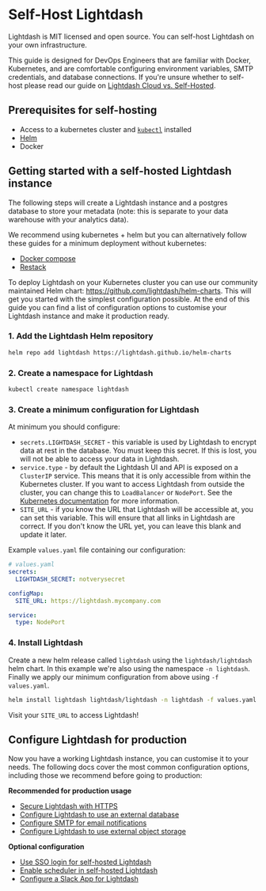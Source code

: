 # Self-Host Lightdash

Lightdash is MIT licensed and open source. You can self-host Lightdash on your own infrastructure.

This guide is designed for DevOps Engineers that are familiar with Docker, Kubernetes, and are comfortable 
configuring environment variables, SMTP credentials, and database connections.
If you're unsure whether to self-host please read our guide on [Lightdash Cloud vs. Self-Hosted](./lightdash-cloud-vs-self-hosted.mdx).

## Prerequisites for self-hosting

 - Access to a kubernetes cluster and [`kubectl`](https://kubernetes.io/docs/tasks/tools/) installed
 - [Helm](https://helm.sh/docs/intro/quickstart/)
 - Docker

## Getting started with a self-hosted Lightdash instance

The following steps will create a Lightdash instance and a postgres database to store your metadata (note: this is
separate to your data warehouse with your analytics data).

We recommend using kubernetes + helm but you can alternatively follow these guides for a minimum deployment without 
kubernetes:
 - [Docker compose](./self-host-lightdash-docker-compose.mdx)
 - [Restack](./self-host-lightdash-restack.mdx)

To deploy Lightdash on your Kubernetes cluster you can use our community maintained Helm chart: https://github.com/lightdash/helm-charts. 
This will get you started with the simplest configuration possible. At the end of this 
guide you can find a list of configuration options to customise your Lightdash instance and make it production ready.

### 1. Add the Lightdash Helm repository

```bash
helm repo add lightdash https://lightdash.github.io/helm-charts
```

### 2. Create a namespace for Lightdash

```bash
kubectl create namespace lightdash
```

### 3. Create a minimum configuration for Lightdash

At minimum you should configure:

 - `secrets.LIGHTDASH_SECRET` - this variable is used by Lightdash to encrypt data at rest in the database. You must 
   keep this secret. If this is lost, you will not be able to access your data in Lightdash.
 - `service.type` - by default the Lightdash UI and API is exposed on a `ClusterIP` service. This means that it is 
   only accessible from within the Kubernetes cluster. If you want to access Lightdash from outside the cluster, 
   you can change this to `LoadBalancer` or `NodePort`. See the [Kubernetes documentation](https://kubernetes.io/docs/concepts/services-networking/service/#publishing-services-service-types) for more information.
 - `SITE_URL` - if you know the URL that Lightdash will be accessible at, you can set this variable. This will 
   ensure that all links in Lightdash are correct. If you don't know the URL yet, you can leave this blank and 
   update it later.

Example `values.yaml` file containing our configuration:

```yaml
# values.yaml
secrets:
  LIGHTDASH_SECRET: notverysecret

configMap:
  SITE_URL: https://lightdash.mycompany.com

service:
  type: NodePort
```

### 4. Install Lightdash

Create a new helm release called `lightdash` using the `lightdash/lightdash` helm chart. In this example we're also 
using the namespace `-n lightdash`. Finally we apply our minimum configuration from above using `-f values.yaml`.

```bash
helm install lightdash lightdash/lightdash -n lightdash -f values.yaml
```

Visit your `SITE_URL` to access Lightdash!

## Configure Lightdash for production

Now you have a working Lightdash instance, you can customise it to your needs. The following docs cover the most 
common configuration options, including those we recommend before going to production:

**Recommended for production usage**
- [Secure Lightdash with HTTPS](./secure-lightdash-with-https.mdx)
- [Configure Lightdash to use an external database](./configure-lightdash-to-use-an-external-database.mdx)
- [Configure SMTP for email notifications](./configure-smtp-for-lightdash-email-notifications.mdx)
- [Configure Lightdash to use external object storage](./configure-lightdash-to-use-external-object-storage.mdx)

**Optional configuration**
- [Use SSO login for self-hosted Lightdash](./use-sso-login-for-self-hosted-lightdash.mdx)
- [Enable scheduler in self-hosted Lightdash](./enable-scheduler-in-self-hosted-lightdash.mdx)
- [Configure a Slack App for Lightdash](./configure-a-slack-app-for-lightdash.mdx)

